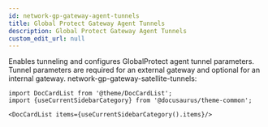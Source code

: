 ```yaml
---
id: network-gp-gateway-agent-tunnels
title: Global Protect Gateway Agent Tunnels
description: Global Protect Gateway Agent Tunnels
custom_edit_url: null
---
```




Enables tunneling and configures GlobalProtect agent tunnel parameters.
Tunnel parameters are required for an external gateway and optional for an internal gateway.  network-gp-gateway-satellite-tunnels:




```mdx-code-block
import DocCardList from '@theme/DocCardList';
import {useCurrentSidebarCategory} from '@docusaurus/theme-common';

<DocCardList items={useCurrentSidebarCategory().items}/>
```
      